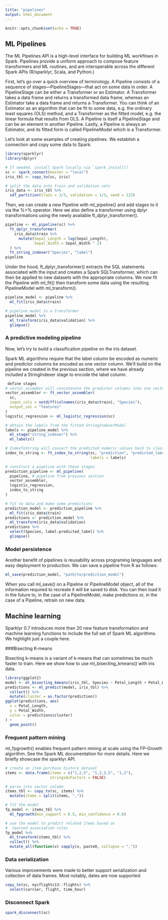 ```yaml
---
title: "pipelines"
output: html_document
---
```


```r
knitr::opts_chunk$set(echo = TRUE)
```

## ML Pipelines

The ML Pipelines API is a high-level interface for building ML workflows in Spark. Pipelines provide a uniform approach to compose feature transformers and ML routines, and are interoperable across the different Spark APIs (R/sparklyr, Scala, and Python.)

First, let’s go over a quick overview of terminology. A Pipeline consists of a sequence of stages—PipelineStages—that act on some data in order. A PipelineStage can be either a Transformer or an Estimator. A Transformer takes a data frame and returns a transformed data frame, whereas an Estimator take a data frame and returns a Transformer. You can think of an Estimator as an algorithm that can be fit to some data, e.g. the ordinary least squares (OLS) method, and a Transformer as the fitted model, e.g. the linear formula that results from OLS. A Pipeline is itself a PipelineStage and can be an element in another Pipeline. Lastly, a Pipeline is always an Estimator, and its fitted form is called PipelineModel which is a Transformer.

Let’s look at some examples of creating pipelines. We establish a connection and copy some data to Spark:

```r
library(sparklyr)
library(dplyr)

# If needed, install Spark locally via `spark_install()`
sc <- spark_connect(master = "local")
iris_tbl <- copy_to(sc, iris)

# split the data into train and validation sets
iris_data <- iris_tbl %>%
  sdf_partition(train = 2/3, validation = 1/3, seed = 123)
```

Then, we can create a new Pipeline with ml_pipeline() and add stages to it via the %>% operator. Here we also define a transformer using dplyr transformations using the newly available ft_dplyr_transformer().

```r
pipeline <- ml_pipeline(sc) %>%
  ft_dplyr_transformer(
    iris_data$train %>%
      mutate(Sepal_Length = log(Sepal_Length),
             Sepal_Width = Sepal_Width ^ 2)
  ) %>%
  ft_string_indexer("Species", "label")
pipeline
```

Under the hood, ft_dplyr_transformer() extracts the SQL statements associated with the input and creates a Spark SQLTransformer, which can then be applied to new datasets with the appropriate columns. We now fit the Pipeline with ml_fit() then transform some data using the resulting PipelineModel with ml_transform().

```r
pipeline_model <- pipeline %>%
  ml_fit(iris_data$train)

# pipeline_model is a transformer
pipeline_model %>%
  ml_transform(iris_data$validation) %>%
  glimpse()
```


### A predictive modeling pipeline

Now, let’s try to build a classification pipeline on the iris dataset.

Spark ML algorithms require that the label column be encoded as numeric and predictor columns be encoded as one vector column. We’ll build on the pipeline we created in the previous section, where we have already included a StringIndexer stage to encode the label column.

```r
 define stages
# vector_assember will concatenate the predictor columns into one vector column
vector_assembler <- ft_vector_assembler(
  sc, 
  input_cols = setdiff(colnames(iris_data$train), "Species"), 
  output_col = "features"
)
logistic_regression <- ml_logistic_regression(sc)

# obtain the labels from the fitted StringIndexerModel
labels <- pipeline_model %>%
  ml_stage("string_indexer") %>%
  ml_labels()

# IndexToString will convert the predicted numeric values back to class labels
index_to_string <- ft_index_to_string(sc, "prediction", "predicted_label", 
                                      labels = labels)

# construct a pipeline with these stages
prediction_pipeline <- ml_pipeline(
  pipeline, # pipeline from previous section
  vector_assembler, 
  logistic_regression,
  index_to_string
)

# fit to data and make some predictions
prediction_model <- prediction_pipeline %>%
  ml_fit(iris_data$train)
predictions <- prediction_model %>%
  ml_transform(iris_data$validation)
predictions %>%
  select(Species, label:predicted_label) %>%
  glimpse()

```


### Model persistence

Another benefit of pipelines is reusability across programing languages and easy deployment to production. We can save a pipeline from R as follows:

```r
ml_save(prediction_model, "path/to/prediction_model")
```

When you call ml_save() on a Pipeline or PipelineModel object, all of the information required to recreate it will be saved to disk. You can then load it in the future to, in the case of a PipelineModel, make predictions or, in the case of a Pipeline, retrain on new data.

## Machine learning

Sparklyr 0.7 introduces more than 20 new feature transformation and machine learning functions to include the full set of Spark ML algorithms. We highlight just a couple here.

###Bisecting K-means

Bisecting k-means is a variant of k-means that can sometimes be much faster to train. Here we show how to use ml_bisecting_kmeans() with iris data.


```r
library(ggplot2)
model <- ml_bisecting_kmeans(iris_tbl, Species ~ Petal_Length + Petal_Width, k = 3, seed = 123)
predictions <- ml_predict(model, iris_tbl) %>%
  collect() %>%
  mutate(cluster = as.factor(prediction))
ggplot(predictions, aes(
  x = Petal_Length, 
  y = Petal_Width, 
  color = predictions$cluster)
) + 
  geom_point()

```


### Frequent pattern mining

ml_fpgrowth() enables frequent pattern mining at scale using the FP-Growth algorithm. See the Spark ML documentation for more details. Here we briefly showcase the sparklyr API.

```r
# create an item purchase history dataset
items <- data.frame(items = c("1,2,5", "1,2,3,5", "1,2"),
                    stringsAsFactors = FALSE)

# parse into vector column
items_tbl <- copy_to(sc, items) %>%
  mutate(items = split(items, ","))

# fit the model
fp_model <- items_tbl %>%
  ml_fpgrowth(min_support = 0.5, min_confidence = 0.6)

# use the model to predict related items based on
#  learned association rules
fp_model %>%
  ml_transform(items_tbl) %>%
  collect() %>%
  mutate_all(function(x) sapply(x, paste0, collapse = ","))


```


### Data serialization

Various improvements were made to better support serialization and collection of data frames. Most notably, dates are now supported:

```r
copy_to(sc, nycflights13::flights) %>%
  select(carrier, flight, time_hour)

```


### Disconnect Spark

```r
spark_disconnect(sc)
```

